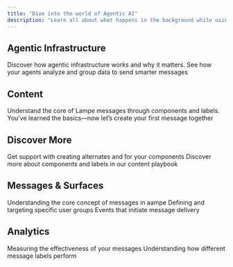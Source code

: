 ```yaml
---
title: "Dive into the world of Agentic AI"
description: "Learn all about what happens in the background while using Aampe"
---
```


## Agentic Infrastructure

<CardGroup cols={2}>
  <Card title="What is agentic infrastructure?" icon="grip-dots-vertical" href="knowledge-hub/agentic-infrastructure/about-agentic-infrastructure" cta="Know More">
    Discover how agentic infrastructure works and why it matters.
  </Card>
  <Card title="What are your agents learning?" icon="book" href="https://mintlify.com/docs/development">
    See how your agents analyze and group data to send smarter messages
  </Card>
</CardGroup>

## Content

<CardGroup cols={2}>
  <Card title="Basics" icon="lightbulb" href="https://mintlify.com/docs/development">
    Understand the core of Lampe messages through components and labels.
  </Card>
  <Card title="Message Creation" icon="message" href="https://mintlify.com/docs/development">
    You’ve learned the basics—now let’s create your first message together
  </Card>
</CardGroup>

## Discover More

<CardGroup cols={2}>
  <Card title="AamPT for Content" icon="microchip-ai" href="https://mintlify.com/docs/development">
    Get support with creating alternates and for your components
  </Card>
  <Card title="Content Playbook" icon="book" href="https://mintlify.com/docs/development">
    Discover more about components and labels in our content playbook
  </Card>
</CardGroup>

## Messages & Surfaces

<CardGroup cols={2}>
  <Card title="What is a message?" href="www.google.com">
    Understanding the core concept of messages in aampe
  </Card>
  <Card title="Audiences">
    Defining and targeting specific user groups
  </Card>
  <Card title="Triggers">
    Events that initiate message delivery
  </Card>
</CardGroup>

## Analytics

<CardGroup cols={2}>
  <Card title="Message Performance">
    Measuring the effectiveness of your messages
  </Card>
  <Card title="Label Performance">
    Understanding how different message labels perform
  </Card>
</CardGroup>